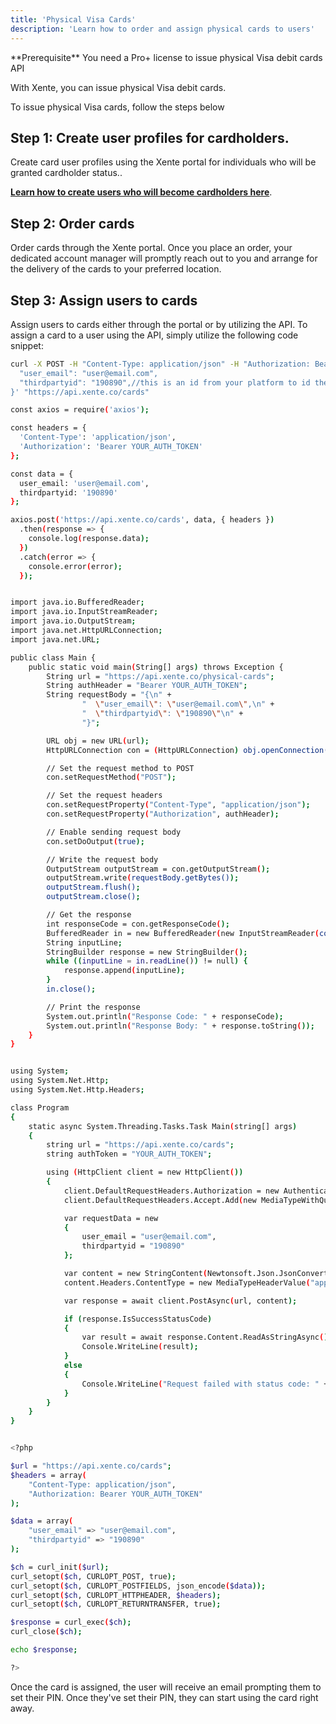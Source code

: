 ```yaml
---
title: 'Physical Visa Cards'
description: 'Learn how to order and assign physical cards to users'
---
```


<Info>
  **Prerequisite** You need a Pro+ license to issue physical Visa debit cards API
</Info>


With Xente, you can issue physical Visa debit cards. 

To issue physical Visa cards, follow the steps below 

## Step 1: Create user profiles for cardholders.
Create card user profiles using the Xente portal for individuals who will be granted cardholder status.. 

**[Learn how to create users who will become cardholders here](/start/ipn)**.

## Step 2: Order cards

Order cards through the Xente portal. Once you place an order, your dedicated account manager will promptly reach out to you and arrange for the delivery of the cards to your preferred location.

## Step 3: Assign users to cards

Assign users to cards  either through the portal or by utilizing the API. To assign a card to a user using the API, simply utilize the following code snippet:


<CodeGroup>

```bash cURL
curl -X POST -H "Content-Type: application/json" -H "Authorization: Bearer YOUR_AUTH_TOKEN" -d '{
  "user_email": "user@email.com",
  "thirdpartyid": "190890",//this is an id from your platform to id the user
}' "https://api.xente.co/cards"

```

```bash Node
const axios = require('axios');

const headers = {
  'Content-Type': 'application/json',
  'Authorization': 'Bearer YOUR_AUTH_TOKEN'
};

const data = {
  user_email: 'user@email.com',
  thirdpartyid: '190890'
};

axios.post('https://api.xente.co/cards', data, { headers })
  .then(response => {
    console.log(response.data);
  })
  .catch(error => {
    console.error(error);
  });
```

```bash Java

import java.io.BufferedReader;
import java.io.InputStreamReader;
import java.io.OutputStream;
import java.net.HttpURLConnection;
import java.net.URL;

public class Main {
    public static void main(String[] args) throws Exception {
        String url = "https://api.xente.co/physical-cards";
        String authHeader = "Bearer YOUR_AUTH_TOKEN";
        String requestBody = "{\n" +
                "  \"user_email\": \"user@email.com\",\n" +
                "  \"thirdpartyid\": \"190890\"\n" +
                "}";

        URL obj = new URL(url);
        HttpURLConnection con = (HttpURLConnection) obj.openConnection();

        // Set the request method to POST
        con.setRequestMethod("POST");

        // Set the request headers
        con.setRequestProperty("Content-Type", "application/json");
        con.setRequestProperty("Authorization", authHeader);

        // Enable sending request body
        con.setDoOutput(true);

        // Write the request body
        OutputStream outputStream = con.getOutputStream();
        outputStream.write(requestBody.getBytes());
        outputStream.flush();
        outputStream.close();

        // Get the response
        int responseCode = con.getResponseCode();
        BufferedReader in = new BufferedReader(new InputStreamReader(con.getInputStream()));
        String inputLine;
        StringBuilder response = new StringBuilder();
        while ((inputLine = in.readLine()) != null) {
            response.append(inputLine);
        }
        in.close();

        // Print the response
        System.out.println("Response Code: " + responseCode);
        System.out.println("Response Body: " + response.toString());
    }
}


```

```bash C#

using System;
using System.Net.Http;
using System.Net.Http.Headers;

class Program
{
    static async System.Threading.Tasks.Task Main(string[] args)
    {
        string url = "https://api.xente.co/cards";
        string authToken = "YOUR_AUTH_TOKEN";

        using (HttpClient client = new HttpClient())
        {
            client.DefaultRequestHeaders.Authorization = new AuthenticationHeaderValue("Bearer", authToken);
            client.DefaultRequestHeaders.Accept.Add(new MediaTypeWithQualityHeaderValue("application/json"));

            var requestData = new
            {
                user_email = "user@email.com",
                thirdpartyid = "190890"
            };

            var content = new StringContent(Newtonsoft.Json.JsonConvert.SerializeObject(requestData));
            content.Headers.ContentType = new MediaTypeHeaderValue("application/json");

            var response = await client.PostAsync(url, content);

            if (response.IsSuccessStatusCode)
            {
                var result = await response.Content.ReadAsStringAsync();
                Console.WriteLine(result);
            }
            else
            {
                Console.WriteLine("Request failed with status code: " + response.StatusCode);
            }
        }
    }
}


```

```bash PHP

<?php

$url = "https://api.xente.co/cards";
$headers = array(
    "Content-Type: application/json",
    "Authorization: Bearer YOUR_AUTH_TOKEN"
);

$data = array(
    "user_email" => "user@email.com",
    "thirdpartyid" => "190890"
);

$ch = curl_init($url);
curl_setopt($ch, CURLOPT_POST, true);
curl_setopt($ch, CURLOPT_POSTFIELDS, json_encode($data));
curl_setopt($ch, CURLOPT_HTTPHEADER, $headers);
curl_setopt($ch, CURLOPT_RETURNTRANSFER, true);

$response = curl_exec($ch);
curl_close($ch);

echo $response;

?>

```
</CodeGroup>

Once the card is assigned, the user will receive an email prompting them to set their PIN. Once they've set their PIN, they can start using the card right away.
